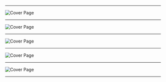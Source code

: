 
---

![Cover Page](https://github.com/Aaron98Lee/presentation-on-heroku/blob/documentation-for-backend-codes/Photo-for-npm/Cover-page.PNG?raw=true)

---

![Cover Page](https://github.com/Aaron98Lee/presentation-on-heroku/blob/documentation-for-backend-codes/Photo-for-npm/Timeline.PNG?raw=true)

---

![Cover Page](https://github.com/Aaron98Lee/presentation-on-heroku/blob/documentation-for-backend-codes/Photo-for-npm/Journey1.PNG?raw=true)

---

![Cover Page](https://github.com/Aaron98Lee/presentation-on-heroku/blob/documentation-for-backend-codes/Photo-for-npm/Journey2.PNG?raw=true)

---

![Cover Page](https://github.com/Aaron98Lee/presentation-on-heroku/blob/documentation-for-backend-codes/Photo-for-npm/Journey3.PNG?raw=true)

---
